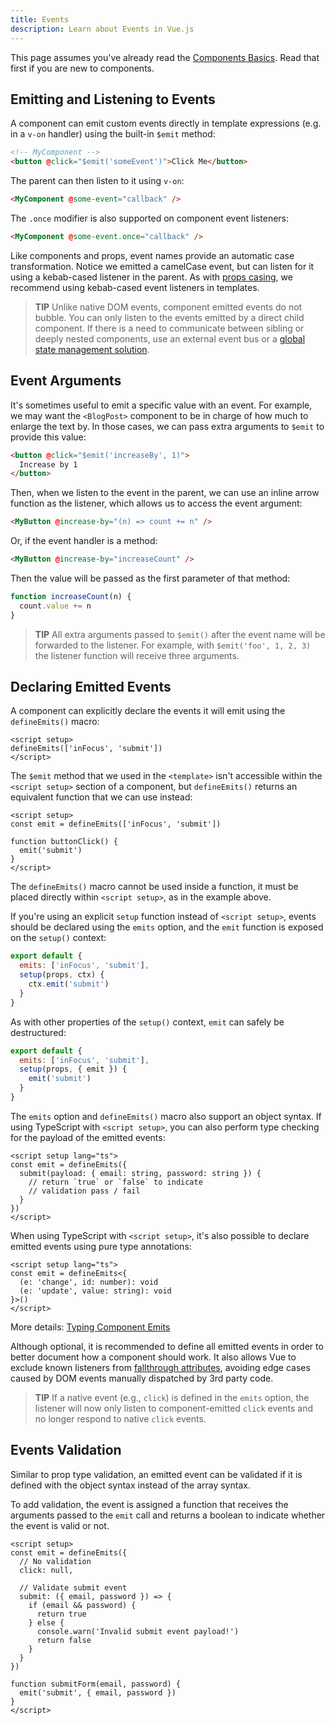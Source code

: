 ```yaml
---
title: Events
description: Learn about Events in Vue.js
---
```


This page assumes you've already read the [Components Basics](https://vuejs.org/guide/components/basics.html). Read that first if you are new to components.

## Emitting and Listening to Events

A component can emit custom events directly in template expressions (e.g. in a `v-on` handler) using the built-in `$emit` method:

```html
<!-- MyComponent -->
<button @click="$emit('someEvent')">Click Me</button>
```

The parent can then listen to it using `v-on`:

```html
<MyComponent @some-event="callback" />
```

The `.once` modifier is also supported on component event listeners:

```html
<MyComponent @some-event.once="callback" />
```

Like components and props, event names provide an automatic case transformation. Notice we emitted a camelCase event, but can listen for it using a kebab-cased listener in the parent. As with [props casing](https://vuejs.org/guide/components/props.html#prop-name-casing), we recommend using kebab-cased event listeners in templates.

> **TIP**
> Unlike native DOM events, component emitted events do not bubble. You can only listen to the events emitted by a direct child component. If there is a need to communicate between sibling or deeply nested components, use an external event bus or a [global state management solution](https://vuejs.org/guide/scaling-up/state-management.html).

## Event Arguments

It's sometimes useful to emit a specific value with an event. For example, we may want the `<BlogPost>` component to be in charge of how much to enlarge the text by. In those cases, we can pass extra arguments to `$emit` to provide this value:

```html
<button @click="$emit('increaseBy', 1)">
  Increase by 1
</button>
```

Then, when we listen to the event in the parent, we can use an inline arrow function as the listener, which allows us to access the event argument:

```html
<MyButton @increase-by="(n) => count += n" />
```

Or, if the event handler is a method:

```html
<MyButton @increase-by="increaseCount" />
```

Then the value will be passed as the first parameter of that method:

```js
function increaseCount(n) {
  count.value += n
}
```

> **TIP**
> All extra arguments passed to `$emit()` after the event name will be forwarded to the listener. For example, with `$emit('foo', 1, 2, 3)` the listener function will receive three arguments.

## Declaring Emitted Events

A component can explicitly declare the events it will emit using the `defineEmits()` macro:

```vue
<script setup>
defineEmits(['inFocus', 'submit'])
</script>
```

The `$emit` method that we used in the `<template>` isn't accessible within the `<script setup>` section of a component, but `defineEmits()` returns an equivalent function that we can use instead:

```vue
<script setup>
const emit = defineEmits(['inFocus', 'submit'])

function buttonClick() {
  emit('submit')
}
</script>
```

The `defineEmits()` macro cannot be used inside a function, it must be placed directly within `<script setup>`, as in the example above.

If you're using an explicit `setup` function instead of `<script setup>`, events should be declared using the `emits` option, and the `emit` function is exposed on the `setup()` context:

```js
export default {
  emits: ['inFocus', 'submit'],
  setup(props, ctx) {
    ctx.emit('submit')
  }
}
```

As with other properties of the `setup()` context, `emit` can safely be destructured:

```js
export default {
  emits: ['inFocus', 'submit'],
  setup(props, { emit }) {
    emit('submit')
  }
}
```

The `emits` option and `defineEmits()` macro also support an object syntax. If using TypeScript with `<script setup>`, you can also perform type checking for the payload of the emitted events:

```vue
<script setup lang="ts">
const emit = defineEmits({
  submit(payload: { email: string, password: string }) {
    // return `true` or `false` to indicate
    // validation pass / fail
  }
})
</script>
```

When using TypeScript with `<script setup>`, it's also possible to declare emitted events using pure type annotations:

```vue
<script setup lang="ts">
const emit = defineEmits<{
  (e: 'change', id: number): void
  (e: 'update', value: string): void
}>()
</script>
```

More details: [Typing Component Emits](https://vuejs.org/guide/typescript/options-api.html#typing-component-emits)

Although optional, it is recommended to define all emitted events in order to better document how a component should work. It also allows Vue to exclude known listeners from [fallthrough attributes](https://vuejs.org/guide/components/attrs.html), avoiding edge cases caused by DOM events manually dispatched by 3rd party code.

> **TIP**
> If a native event (e.g., `click`) is defined in the `emits` option, the listener will now only listen to component-emitted `click` events and no longer respond to native `click` events.

## Events Validation

Similar to prop type validation, an emitted event can be validated if it is defined with the object syntax instead of the array syntax.

To add validation, the event is assigned a function that receives the arguments passed to the `emit` call and returns a boolean to indicate whether the event is valid or not.

```vue
<script setup>
const emit = defineEmits({
  // No validation
  click: null,

  // Validate submit event
  submit: ({ email, password }) => {
    if (email && password) {
      return true
    } else {
      console.warn('Invalid submit event payload!')
      return false
    }
  }
})

function submitForm(email, password) {
  emit('submit', { email, password })
}
</script>
```